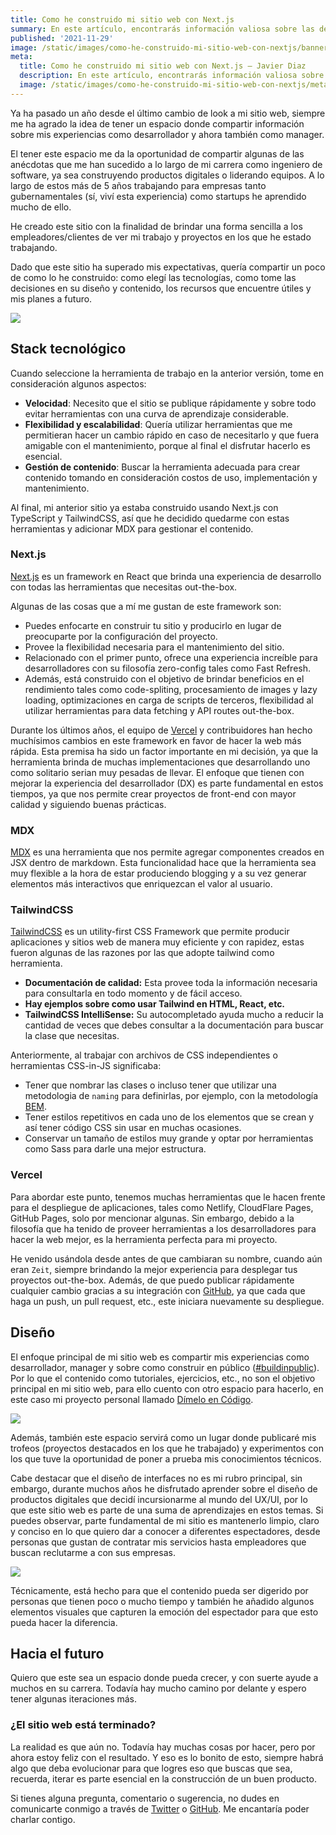 ```yaml
---
title: Como he construido mi sitio web con Next.js
summary: En este artículo, encontrarás información valiosa sobre las decisiones que he tomado al construir mi sitio web desde el stack tecnológico hasta como lograr el objetivo de tener un espacio para compartir tus proyectos y experiencias.
published: '2021-11-29'
image: /static/images/como-he-construido-mi-sitio-web-con-nextjs/banner.png
meta:
  title: Como he construido mi sitio web con Next.js — Javier Diaz
  description: En este artículo, encontrarás información valiosa sobre las decisiones que he tomado al construir mi sitio web desde el stack tecnológico hasta como lograr el objetivo de tener un espacio para compartir tus proyectos y experiencias.
  image: /static/images/como-he-construido-mi-sitio-web-con-nextjs/meta.png
---
```

Ya ha pasado un año desde el último cambio de look a mi sitio web, siempre me ha agrado la idea de tener un espacio donde compartir información sobre mis experiencias como desarrollador y ahora también como manager.

El tener este espacio me da la oportunidad de compartir algunas de las anécdotas que me han sucedido a lo largo de mi carrera como ingeniero de software, ya sea construyendo productos digitales o liderando equipos. A lo largo de estos más de 5 años trabajando para empresas tanto gubernamentales (sí, viví esta experiencia) como startups he aprendido mucho de ello.

He creado este sitio con la finalidad de brindar una forma sencilla a los empleadores/clientes de ver mi trabajo y proyectos en los que he estado trabajando.

Dado que este sitio ha superado mis expectativas, quería compartir un poco de como lo he construido: como elegí las tecnologías, como tome las decisiones en su diseño y contenido, los recursos que encuentre útiles y mis planes a futuro.

<Image
  width={976}
  height={580}
  src="/static/images/como-he-construido-mi-sitio-web-con-nextjs/coderdiaz-me-last-version.jpg"
  caption="Última versión de mi sitio web (De 2020 ‒ 2021)" />

## Stack tecnológico
Cuando seleccione la herramienta de trabajo en la anterior versión, tome en consideración algunos aspectos:
- **Velocidad**: Necesito que el sitio se publique rápidamente y sobre todo evitar herramientas con una curva de aprendizaje considerable.
- **Flexibilidad y escalabilidad**: Quería utilizar herramientas que me permitieran hacer un cambio rápido en caso de necesitarlo y que fuera amigable con el mantenimiento, porque al final el disfrutar hacerlo es esencial.
- **Gestión de contenido**: Buscar la herramienta adecuada para crear contenido tomando en consideración costos de uso, implementación y mantenimiento.

Al final, mi anterior sitio ya estaba construido usando Next.js con TypeScript y TailwindCSS, así que he decidido quedarme con estas herramientas y adicionar MDX para gestionar el contenido.

### Next.js
[Next.js](https://nextjs.org) es un framework en React que brinda una experiencia de desarrollo con todas las herramientas que necesitas out-the-box.

Algunas de las cosas que a mí me gustan de este framework son:
- Puedes enfocarte en construir tu sitio y producirlo en lugar de preocuparte por la configuración del proyecto.
- Provee la flexibilidad necesaria para el mantenimiento del sitio.
- Relacionado con el primer punto, ofrece una experiencia increíble para desarrolladores con su filosofía zero-config tales como Fast Refresh.
- Además, está construido con el objetivo de brindar beneficios en el rendimiento tales como code-spliting, procesamiento de images y lazy loading, optimizaciones en carga de scripts de terceros, flexibilidad al utilizar herramientas para data fetching y API routes out-the-box.

Durante los últimos años, el equipo de [Vercel](https://vercel.com) y contribuidores han hecho muchísimos cambios en este framework en favor de hacer la web más rápida. Esta premisa ha sido un factor importante en mi decisión, ya que la herramienta brinda de muchas implementaciones que desarrollando uno como solitario serian muy pesadas de llevar. El enfoque que tienen con mejorar la experiencia del desarrollador (DX) es parte fundamental en estos tiempos, ya que nos permite crear proyectos de front-end con mayor calidad y siguiendo buenas prácticas.

### MDX
[MDX](https://mdxjs.com/) es una herramienta que nos permite agregar componentes creados en JSX dentro de markdown. Esta funcionalidad hace que la herramienta sea muy flexible a la hora de estar produciendo blogging y a su vez generar elementos más interactivos que enriquezcan el valor al usuario.

### TailwindCSS
[TailwindCSS](https://tailwindcss.com) es un utility-first CSS Framework que permite producir aplicaciones y sitios web de manera muy eficiente y con rapidez, estas fueron algunas de las razones por las que adopte tailwind como herramienta.
- **Documentación de calidad:** Esta provee toda la información necesaria para consultarla en todo momento y de fácil acceso.
- **Hay ejemplos sobre como usar Tailwind en HTML, React, etc.**
- **TailwindCSS IntelliSense:** Su autocompletado ayuda mucho a reducir la cantidad de veces que debes consultar a la documentación para buscar la clase que necesitas.

Anteriormente, al trabajar con archivos de CSS independientes o herramientas CSS-in-JS significaba:
- Tener que nombrar las clases o incluso tener que utilizar una metodologia de `naming` para definirlas, por ejemplo, con la metodología [BEM](https://en.bem.info/methodology/css/#naming).
- Tener estilos repetitivos en cada uno de los elementos que se crean y así tener código CSS sin usar en muchas ocasiones.
- Conservar un tamaño de estilos muy grande y optar por herramientas como Sass para darle una mejor estructura.

### Vercel
Para abordar este punto, tenemos muchas herramientas que le hacen frente para el despliegue de aplicaciones, tales como Netlify, CloudFlare Pages, GitHub Pages, solo por mencionar algunas. Sin embargo, debido a la filosofía que ha tenido de proveer herramientas a los desarrolladores para hacer la web mejor, es la herramienta perfecta para mi proyecto.

He venido usándola desde antes de que cambiaran su nombre, cuando aún eran `Zeit`, siempre brindando la mejor experiencia para desplegar tus proyectos out-the-box. Además, de que puedo publicar rápidamente cualquier cambio gracias a su integración con [GitHub](https://vercel.com/docs/git/vercel-for-github), ya que cada que haga un push, un pull request, etc., este iniciara nuevamente su despliegue.

## Diseño
El enfoque principal de mi sitio web es compartir mis experiencias como desarrollador, manager y sobre como construir en público ([#buildinpublic](https://twitter.com/hashtag/buildinpublic?src=hashtag_click)). Por lo que el contenido como tutoriales, ejercicios, etc., no son el objetivo principal en mi sitio web, para ello cuento con otro espacio para hacerlo, en este caso mi proyecto personal llamado [Dímelo en Código](https://www.youtube.com/channel/UCMcn-dkjGbCCdnos9416ZhQ).

<Image
  width={976}
  height={580}
  src="/static/images/como-he-construido-mi-sitio-web-con-nextjs/design-proposal-thumb.png"
  caption="Primera propuesta de diseño" />

Además, también este espacio servirá como un lugar donde publicaré mis trofeos (proyectos destacados en los que he trabajado) y experimentos con los que tuve la oportunidad de poner a prueba mis conocimientos técnicos.

Cabe destacar que el diseño de interfaces no es mi rubro principal, sin embargo, durante muchos años he disfrutado aprender sobre el diseño de productos digitales que decidí incursionarme al mundo del UX/UI, por lo que este sitio web es parte de una suma de aprendizajes en estos temas. Si puedes observar, parte fundamental de mi sitio es mantenerlo limpio, claro y conciso en lo que quiero dar a conocer a diferentes espectadores, desde personas que gustan de contratar mis servicios hasta empleadores que buscan reclutarme a con sus empresas.

<Image
  width={976}
  height={580}
  src="/static/images/como-he-construido-mi-sitio-web-con-nextjs/banner.png"
  caption="Propuesta final de diseño" />

Técnicamente, está hecho para que el contenido pueda ser digerido por personas que tienen poco o mucho tiempo y  también he añadido algunos elementos visuales que capturen la emoción del espectador para que esto pueda hacer la diferencia.

## Hacia el futuro
Quiero que este sea un espacio donde pueda crecer, y con suerte ayude a muchos en su carrera. Todavía hay mucho camino por delante y espero tener algunas iteraciones más.

### ¿El sitio web está terminado? 
La realidad es que aún no. Todavía hay muchas cosas por hacer, pero por ahora estoy feliz con el resultado. Y eso es lo bonito de esto, siempre habrá algo que deba evolucionar para que logres eso que buscas que sea, recuerda, iterar es parte esencial en la construcción de un buen producto.

Si tienes alguna pregunta, comentario o sugerencia, no dudes en comunicarte conmigo a través de [Twitter](https://twitter.com/coderdiaz/) o [GitHub](https://github.com/coderdiaz/website/). Me encantaría poder charlar contigo.